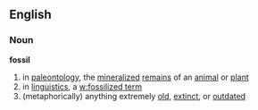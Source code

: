 ==English==

===Noun===
'''fossil'''
{{wikipedia}}
#in [[paleontology]], the [[mineral]]ized [[remains]] of an [[animal]] or [[plant]]
#in [[linguistics]], a [[w:fossilized term]]
#(metaphorically) anything extremely [[old]], [[extinct]], or [[outdated]]